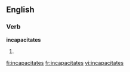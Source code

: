 
==English==

===Verb===
'''incapacitates'''

# {{third-person singular of|[[incapacitate]]}}

[[fi:incapacitates]]
[[fr:incapacitates]]
[[vi:incapacitates]]